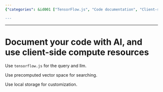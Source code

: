 ```yaml
---
{"categories": &id001 ["TensorFlow.js", "Code documentation", "Client-side compute resources", "Precomputed vector spaces", "Searching", "Local storage", "Customization"], "category": "TensorFlow.js", "date": "2023-12-01 11:26:49", "description": "This article discusses the utilization of TensorFlow.js for code documentation and client-side computations, leveraging precomputed vector spaces for search functionality, and employing local storage for customization purposes.", "tags": *id001, "title": "Document your code with AI, and use client-side compute resources"}

---
```


------

# Document your code with AI, and use client-side compute resources

Use `tensorflow.js` for the query and llm.

Use precomputed vector space for searching.

Use local storage for customization.


